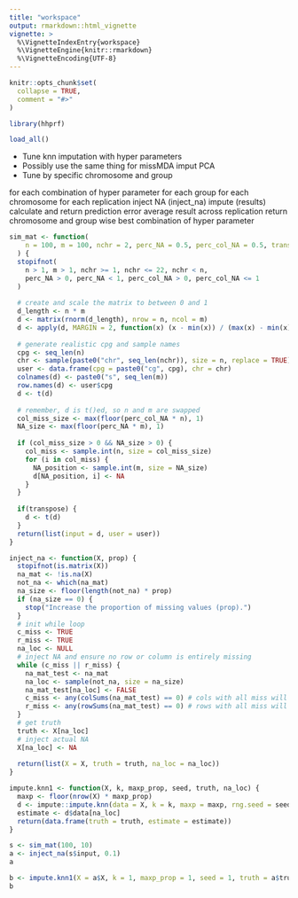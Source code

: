 ```yaml
---
title: "workspace"
output: rmarkdown::html_vignette
vignette: >
  %\VignetteIndexEntry{workspace}
  %\VignetteEngine{knitr::rmarkdown}
  %\VignetteEncoding{UTF-8}
---
```


```r
knitr::opts_chunk$set(
  collapse = TRUE,
  comment = "#>"
)
```

```r
library(hhprf)
```


```r
load_all()
```

* Tune knn imputation with hyper parameters
* Possibly use the same thing for missMDA imput PCA
* Tune by specific chromosome and group

for each combination of hyper parameter
  for each group
    for each chromosome
      for each replication
        inject NA (inject_na)
        impute (results)
        calculate and return prediction error 
      average result across replication
      return chromosome and group wise best combination of hyper parameter

```r
sim_mat <- function(
    n = 100, m = 100, nchr = 2, perc_NA = 0.5, perc_col_NA = 0.5, transpose = TRUE
  ) {
  stopifnot(
    n > 1, m > 1, nchr >= 1, nchr <= 22, nchr < n,
    perc_NA > 0, perc_NA < 1, perc_col_NA > 0, perc_col_NA <= 1
  )
  
  # create and scale the matrix to between 0 and 1
  d_length <- n * m
  d <- matrix(rnorm(d_length), nrow = n, ncol = m)
  d <- apply(d, MARGIN = 2, function(x) (x - min(x)) / (max(x) - min(x)))
  
  # generate realistic cpg and sample names
  cpg <- seq_len(n)
  chr <- sample(paste0("chr", seq_len(nchr)), size = n, replace = TRUE)
  user <- data.frame(cpg = paste0("cg", cpg), chr = chr)
  colnames(d) <- paste0("s", seq_len(m))
  row.names(d) <- user$cpg
  d <- t(d)
  
  # remember, d is t()ed, so n and m are swapped
  col_miss_size <- max(floor(perc_col_NA * n), 1)
  NA_size <- max(floor(perc_NA * m), 1)
  
  if (col_miss_size > 0 && NA_size > 0) {
    col_miss <- sample.int(n, size = col_miss_size)
    for (i in col_miss) {
      NA_position <- sample.int(m, size = NA_size)
      d[NA_position, i] <- NA
    }
  }
  
  if(transpose) {
    d <- t(d)
  }
  return(list(input = d, user = user))
}
```

```r
inject_na <- function(X, prop) {
  stopifnot(is.matrix(X))
  na_mat <- !is.na(X)
  not_na <- which(na_mat)
  na_size <- floor(length(not_na) * prop)
  if (na_size == 0) {
    stop("Increase the proportion of missing values (prop).")
  }
  # init while loop
  c_miss <- TRUE
  r_miss <- TRUE
  na_loc <- NULL
  # inject NA and ensure no row or column is entirely missing
  while (c_miss || r_miss) {
    na_mat_test <- na_mat
    na_loc <- sample(not_na, size = na_size)
    na_mat_test[na_loc] <- FALSE
    c_miss <- any(colSums(na_mat_test) == 0) # cols with all miss will have sum zero
    r_miss <- any(rowSums(na_mat_test) == 0) # rows with all miss will have sum zero
  }
  # get truth
  truth <- X[na_loc]
  # inject actual NA
  X[na_loc] <- NA
  
  return(list(X = X, truth = truth, na_loc = na_loc))
}

impute.knn1 <- function(X, k, maxp_prop, seed, truth, na_loc) {
  maxp <- floor(nrow(X) * maxp_prop)
  d <- impute::impute.knn(data = X, k = k, maxp = maxp, rng.seed = seed)
  estimate <- d$data[na_loc]
  return(data.frame(truth = truth, estimate = estimate))
}

s <- sim_mat(100, 10)
a <- inject_na(s$input, 0.1)
a

b <- impute.knn1(X = a$X, k = 1, maxp_prop = 1, seed = 1, truth = a$truth, na_loc = a$na_loc)
b
```

